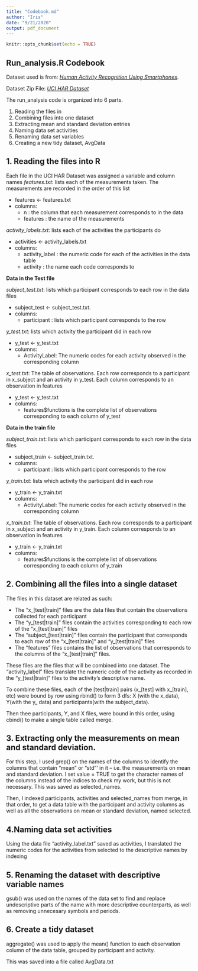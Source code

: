 ```yaml
---
title: "Codebook.md"
author: "Iris"
date: "9/21/2020"
output: pdf_document
---
```


```r
knitr::opts_chunk$set(echo = TRUE)
```

## Run_analysis.R Codebook

Dataset used is from:
*[Human Activity Recognition Using Smartphones](http://archive.ics.uci.edu/ml/datasets/Human+Activity+Recognition+Using+Smartphones)*.

Dataset Zip File:
*[UCI HAR Dataset](https://d396qusza40orc.cloudfront.net/getdata%2Fprojectfiles%2FUCI%20HAR%20Dataset.zip)*

The run_analysis code is organized into 6 parts.

1. Reading the files in
2. Combining files into one dataset
3. Extracting mean and standard deviation entries
4. Naming data set activities
5. Renaming data set variables
6. Creating a new tidy dataset, AvgData

## 1. Reading the files into R
Each file in the UCI HAR Dataset was assigned a variable and column names
*features.txt*: lists each of the measurements taken. The measurements are recorded in the order of this list

* features <- features.txt  
* columns:  
  * n : the column that each measurement corresponds to in the data  
  * features : the name of the measurements  
  
  
*activity_labels.txt*: lists each of the activities the participants do

* activities <- activity_labels.txt  
* columns:  
  * activity_label : the numeric code for each of the activities in the data table  
  * activity : the name each code corresponds to  
  
  
**Data in the Test file**

*subject_test.txt*: lists which participant corresponds to each row in the data files

* subject_test <- subject_test.txt. 
* columns:  
  * participant : lists which participant corresponds to the row  


*y_test.txt*: lists which activity the participant did  in each row

* y_test <- y_test.txt    
* columns:  
  * ActivityLabel: The numeric codes for each activity observed in the corresponding column  


*x_test.txt*: The table of observations. Each row corresponds to a participant in x_subject and an activity in y_test. Each column corresponds to an observation in features

* y_test <- y_test.txt  
* columns:  
  * features$functions is the complete list of observations corresponding to each column of y_test  
  
  
**Data in the train file**

*subject_train.txt*: lists which participant corresponds to each row in the data files

* subject_train <- subject_train.txt. 
* columns:  
  * participant : lists which participant corresponds to the row  


*y_train.txt*: lists which activity the participant did  in each row

* y_train <- y_train.txt  
* columns:  
  * ActivityLabel: The numeric codes for each activity observed in the corresponding column  


*x_train.txt*: The table of observations. Each row corresponds to a participant in x_subject and an activity in y_train. Each column corresponds to an observation in features

* y_train <- y_train.txt  
* columns:  
  * features$functions is the complete list of observations corresponding to each column of y_train  
  
  
## 2. Combining all the files into a single dataset
The files in this dataset are related as such:

* The "x_[test|train]" files are the data files that contain the observations collected for each participant
* The "y_[test|train]" files contain the activities corresponding to each row of the "x_[test|train]" files 
* The "subject_[test|train]" files contain the participant that corresponds to each row of the "x_[test|train]" and "y_[test|train]" files
* The "features" files contains the list of observations that corresponds to the columns of the "x_[test|train]" files.

These files are the files that will be combined into one dataset. The "activity_label" files translate the numeric code of the activity as recorded in the "y_[test|train]" files to the activity's descriptive name.

To combine these files,  each of the [test|train] pairs (x_[test] with x_[train], etc) were bound by row using rbind() to form 3 dfs: X (with the x_data), Y(with the y_ data) and participants(with the subject_data). 

Then thee participants, Y, and X files, were bound in this order, using cbind() to make a single table called merge.

## 3. Extracting only the measurements on mean and standard deviation.

For this step, I used grep() on the names of the columns to identify the columns that contain "mean" or "std"' in it -- i.e. the measurements on mean and standard deviation. I set value = TRUE to get the character names of the columns instead of the indices to check my work, but this is not necessary. This was saved as selected_names.

Then, I indexed participants, activities and selected_names from merge, in that order, to get a data table with the participant and activity columns as well as all the observations on mean or standard deviation, named selected.

## 4.Naming data set activities
Using the data file
"activity_label.txt" saved as activities, I translated the numeric codes for the activities from selected to the descriptive names by indexing

## 5. Renaming the dataset with descriptive variable names

gsub() was used on the names of the data set to find and replace undescriptive parts of the name with more descriptive counterparts, as well as removing unnecesary symbols and periods.

## 6. Create a tidy dataset
aggregate() was used to apply the mean() function to each observation column of the data table, grouped by participant and activity.

This was saved into a file called AvgData.txt
  